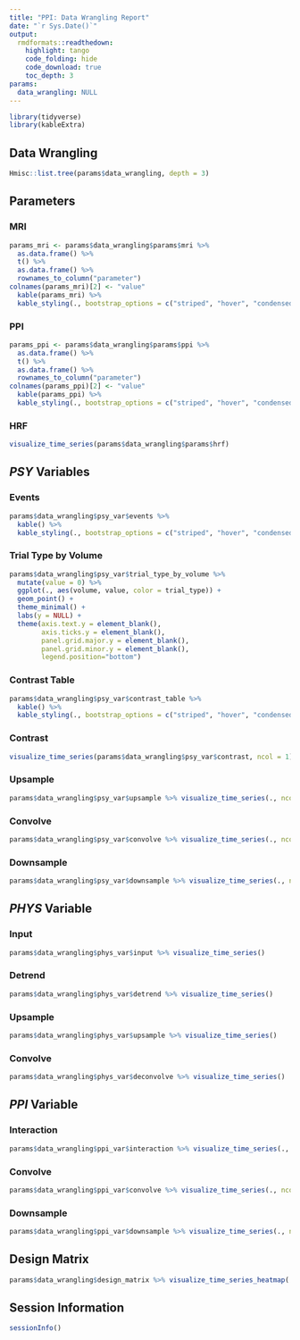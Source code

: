 ```yaml
---
title: "PPI: Data Wrangling Report"
date: "`r Sys.Date()`"
output: 
  rmdformats::readthedown:
    highlight: tango
    code_folding: hide
    code_download: true
    toc_depth: 3
params:
  data_wrangling: NULL
---
```


```r
library(tidyverse)
library(kableExtra)
```

## Data Wrangling
```r
Hmisc::list.tree(params$data_wrangling, depth = 3)
```

## Parameters

### MRI
```r
params_mri <- params$data_wrangling$params$mri %>%
  as.data.frame() %>%
  t() %>%
  as.data.frame() %>%
  rownames_to_column("parameter")
colnames(params_mri)[2] <- "value"
  kable(params_mri) %>%
  kable_styling(., bootstrap_options = c("striped", "hover", "condensed", "responsive"), full_width = F, position = "left")
```

### PPI
```r
params_ppi <- params$data_wrangling$params$ppi %>%
  as.data.frame() %>%
  t() %>%
  as.data.frame() %>%
  rownames_to_column("parameter")
colnames(params_ppi)[2] <- "value"
  kable(params_ppi) %>%
  kable_styling(., bootstrap_options = c("striped", "hover", "condensed", "responsive"), full_width = F, position = "left")
```

### HRF
```r
visualize_time_series(params$data_wrangling$params$hrf)
```

## *PSY* Variables

### Events
```r
params$data_wrangling$psy_var$events %>% 
  kable() %>%
  kable_styling(., bootstrap_options = c("striped", "hover", "condensed", "responsive"), full_width = F, position = "left")
```

### Trial Type by Volume
```r
params$data_wrangling$psy_var$trial_type_by_volume %>%
  mutate(value = 0) %>%
  ggplot(., aes(volume, value, color = trial_type)) +
  geom_point() +
  theme_minimal() +
  labs(y = NULL) +
  theme(axis.text.y = element_blank(),
        axis.ticks.y = element_blank(),
        panel.grid.major.y = element_blank(),
        panel.grid.minor.y = element_blank(),
        legend.position="bottom")
```

### Contrast Table
```r
params$data_wrangling$psy_var$contrast_table %>%
  kable() %>%
  kable_styling(., bootstrap_options = c("striped", "hover", "condensed", "responsive"), full_width = F, position = "left")
```

### Contrast
```r
visualize_time_series(params$data_wrangling$psy_var$contrast, ncol = 1)
```

### Upsample
```r
params$data_wrangling$psy_var$upsample %>% visualize_time_series(., ncol = 1, scales = "free_y")
```

### Convolve
```r
params$data_wrangling$psy_var$convolve %>% visualize_time_series(., ncol = 1, scales = "free_y")
```

### Downsample
```r
params$data_wrangling$psy_var$downsample %>% visualize_time_series(., ncol = 1, scales = "free_y")
```

## *PHYS* Variable

### Input
```r
params$data_wrangling$phys_var$input %>% visualize_time_series()
```

### Detrend
```r
params$data_wrangling$phys_var$detrend %>% visualize_time_series()
```

### Upsample
```r
params$data_wrangling$phys_var$upsample %>% visualize_time_series()
```

### Convolve
```r
params$data_wrangling$phys_var$deconvolve %>% visualize_time_series()
```

## *PPI* Variable

### Interaction
```r
params$data_wrangling$ppi_var$interaction %>% visualize_time_series(., ncol = 1, scales = "free_y")
```

### Convolve
```r
params$data_wrangling$ppi_var$convolve %>% visualize_time_series(., ncol = 1, scales = "free_y")
```

### Downsample
```r
params$data_wrangling$ppi_var$downsample %>% visualize_time_series(., ncol = 1, scales = "free_y")
```

## Design Matrix
```r
params$data_wrangling$design_matrix %>% visualize_time_series_heatmap(., transpose = T, scale_data = "min-max", palette = "Greys", variable_axis_label = NULL, caption = "Note: Variables are scaled to min-max for visualization purposes")
```

## Session Information
```r
sessionInfo()
```
